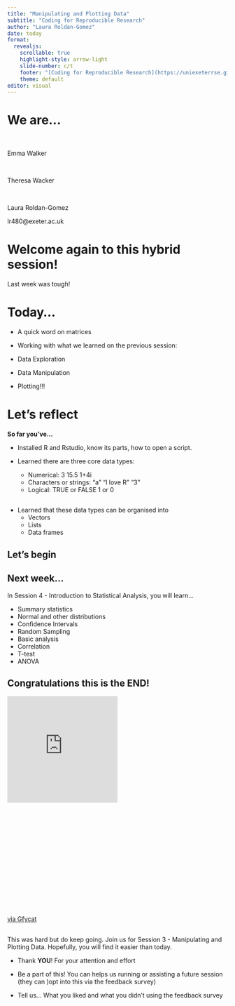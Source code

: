 ```yaml
---
title: "Manipulating and Plotting Data"
subtitle: "Coding for Reproducible Research"
author: "Laura Roldan-Gomez"
date: today
format:
  revealjs:
    scrollable: true
    highlight-style: arrow-light
    slide-number: c/t
    footer: "[Coding for Reproducible Research](https://uniexeterrse.github.io/workshop-homepage/)"
    theme: default
editor: visual
---
```


# We are...

<br>

Emma Walker

<br>

Theresa Wacker

<br>

Laura Roldan-Gomez

lr480@exeter.ac.uk

# **Welcome again to this hybrid session!** {background-opacity="0.5" background-image="images/wave.jpg"}

Last week was tough!

# Today...

-   A quick word on matrices

-   Working with what we learned on the previous session:

-   Data Exploration

-   Data Manipulation

-   Plotting!!!

# **Let's reflect**

**So far you've...**

-   Installed R and Rstudio, know its parts, how to open a script.

-   Learned there are three core data types:

    -   Numerical: 3 15.5 1+4i
    -   Characters or strings: "a" "I love R" "3"\
    -   Logical: TRUE or FALSE 1 or 0

## 

-   Learned that these data types can be organised into
    -   Vectors
    -   Lists
    -   Data frames


## Let's begin {background-opacity="0.5" background-image="images/graphs.jpeg"}

## Next week...

In Session 4 - Introduction to Statistical Analysis, you will learn...

-   Summary statistics
-   Normal and other distributions
-   Confidence Intervals
-   Random Sampling
-   Basic analysis
-   Correlation
-   T-test
-   ANOVA

## Congratulations this is the END! {background="#000000"}

::: {style="position:relative; padding-bottom:calc(87.50% + 44px)"}
<iframe src="https://gfycat.com/ifr/EverlastingWelloffGenet" frameborder="0" scrolling="no" width="50%" height="50%" style="position:absolute;top:0;left:0;">

</iframe>
:::

<p><a href="https://gfycat.com/everlastingwelloffgenet-nintendo-level-mario-1-1-nes-smb">via Gfycat</a></p>

## 

This was hard but do keep going. Join us for Session 3 - Manipulating and Plotting Data. Hopefully, you will find it easier than today.

-   Thank **YOU**! For your attention and effort

-   Be a part of this! You can helps us running or assisting a future session (they can )opt into this via the feedback survey)

-   Tell us... What you liked and what you didn't using the feedback survey

